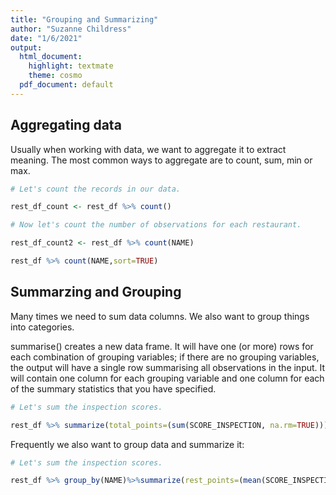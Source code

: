 ```yaml
---
title: "Grouping and Summarizing"
author: "Suzanne Childress"
date: "1/6/2021"
output:
  html_document:
    highlight: textmate
    theme: cosmo
  pdf_document: default
---
```


## Aggregating data

Usually when working with data, we want to aggregate it to extract meaning. The most common ways to aggregate are to count, sum, min or max.


```r
# Let's count the records in our data.

rest_df_count <- rest_df %>% count()

# Now let's count the number of observations for each restaurant.

rest_df_count2 <- rest_df %>% count(NAME)

rest_df %>% count(NAME,sort=TRUE)

```

## Summarzing and Grouping
Many times we need to sum data columns. We also want to group things into categories.

summarise() creates a new data frame. It will have one (or more) rows for each combination of grouping variables; if there are no grouping variables, the output will have a single row summarising all observations in the input. It will contain one column for each grouping variable and one column for each of the summary statistics that you have specified.

```r
# Let's sum the inspection scores.

rest_df %>% summarize(total_points=(sum(SCORE_INSPECTION, na.rm=TRUE)))

```

Frequently we also want to group data and summarize it:


```r
# Let's sum the inspection scores.

rest_df %>% group_by(NAME)%>%summarize(rest_points=(mean(SCORE_INSPECTION, na.rm=TRUE)))

```



